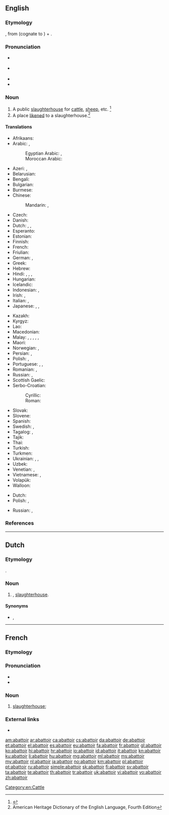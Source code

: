 ==English==
{{was wotd|2008|December|7}}
{{Wikisource1911Enc|Abattoir}}

===Etymology===
{{borrowing|en|fr|abattoir}}, from {{m|fr|abattre||to slaughter}} (cognate to {{m|en|abate}}) + {{m|fr|-oir||-ory}}.

===Pronunciation===
* {{a|RP}} {{IPA|/ˈæb.əˌtwɑː(ɹ)/|lang=en}}
* {{a|GenAm}} {{IPA|/ˈæb.əˌtwɑɹ/|/ˈæb.əˌtwɑ/|lang=en}}
* {{audio|en-us-abattoir.ogg|Audio (US)|lang=en}}
* {{hyphenation|ab|at|toir|lang=en}}

===Noun===
{{en-noun}}

# A public [[slaughterhouse]] for [[cattle]], [[sheep]], etc. {{defdate|Early 19<sup>th</sup> century.}}<ref>{{R:SOED5|page=2}}</ref>
# A place [[liken]]ed to a slaughterhouse.<ref>American Heritage Dictionary of the English Language, Fourth Edition</ref>

====Translations====
{{trans-top|public slaughterhouse}}
* Afrikaans: {{t|af|slaghuis}}
* Arabic: {{t|ar|مَسْلَخ|m}}, {{t|ar|مَجْزَر|m}}
*: Egyptian Arabic: {{t|arz|سلخانة|f|tr=salaxana|sc=Arab}}, {{t|arz|مدبح|m|tr=madbaḥḥ|sc=Arab}}
*: Moroccan Arabic: {{t|ary|ڭرنة|f|tr=garna}}
* Azeri: {{t|az|mezbaha}}, {{t|az|sallaqxana}}
* Belarusian: {{t|be|бо́йня|f|sc=Cyrl}}
* Bengali: {{t|bn|কসাইখানা}}
* Bulgarian: {{t+|bg|кла́ница|f}}
* Burmese: {{t+|my|သားသတ်ရုံ}}
* Chinese:
*: Mandarin: {{t+|cmn|屠宰場}}, {{t+|cmn|屠宰场|tr=túzǎichǎng}}
* Czech: {{t|cs|jatky|f-p}}
* Danish: {{t|da|slagteri|n}}
* Dutch: {{t+|nl|slachthuis|n}}, {{t+|nl|abattoir|n}}, {{t|nl|slachterij|f}}
* Esperanto: {{t|eo|buĉejo}}
* Estonian: {{t+|et|tapamaja}}
* Finnish: {{t+|fi|teurastamo}}
* French: {{t+|fr|abattoir|m}}
* Friulian: {{t|fur|macel|m}}
* German: {{t+|de|Schlachthaus|n}}, {{t+|de|Schlachthof|m}}
* Greek: {{t+|el|σφαγείο|n}}
* Hebrew: {{t+|he|מִשְׁחָטָה|f|tr=mishkhatá}}
* Hindi: {{t+|hi|बूचड़खाना|m}}, {{t|hi|वधशाला|sc=Deva}}, {{t+|hi|कसाईखाना|m|sc=Deva}}, {{t|hi|वधस्थली|sc=Deva}}
* Hungarian: {{t+|hu|vágóhíd}}
* Icelandic: {{t|is|sláturhús|n}}
* Indonesian: {{t|id|rumah jagal}}, {{t+|id|abatoar}}
* Irish: {{t|ga|teach coscartha|m}}, {{t|ga|seamlas}}
* Italian: {{t+|it|mattatoio|m}}, {{t+|it|macello|m}}
* Japanese: {{t|ja|屠畜場|tr=とちくじょう, tochikujō|sc=Jpan}}, {{t|ja|屠場|tr=とじょう, tojō, とば, toba|sc=Jpan}}, {{t|ja|畜殺場|tr=ちくさつば, chikusatsuba|sc=Jpan}}
{{trans-mid}}
* Kazakh: {{t|kk|қасапхана}}
* Kyrgyz: {{t|ky|кушкана}}
* Lao: {{t|lo|ໂຮງຂ້າສັດ}}
* Macedonian: {{t|mk|кланица|f}}
* Malay: {{t|ms|rumah sembelihan}}, {{t|ms|rumah potong}}, {{t|ms|rumah sembelih}}, {{t|ms|pejagalan}}, {{t|ms|pembantaian}}, {{t|ms|penjagalan}}
* Maori: {{t|mi|wharepatu}}
* Norwegian: {{t|no|slakterhus|n}}, {{t+|no|slakteri|n}}
* Persian: {{t+|fa|کشتارگاه|tr=koštârgâh|sc=fa-Arab}}, {{t+|fa|سلاخ خانه|tr=sallâx-xâne|sc=fa-Arab}}
* Polish: {{t+|pl|rzeźnia|f}}, {{t|pl|ubojnia|f}}
* Portuguese: {{t+|pt|matadouro|m}}, {{t+|pt|açougue}}, {{t+|pt|abatedouro|m}}
* Romanian: {{t+|ro|abator|n}}, {{t+|ro|măcelărie|f}}
* Russian: {{t+|ru|бо́йня|f}}, {{t+|ru|скотобо́йня|f}}
* Scottish Gaelic: {{t|gd|taigh-spadaidh|m}}
* Serbo-Croatian:
*: Cyrillic: {{t|sh|клаоница|f}}
*: Roman: {{t+|sh|klaonica|f}}
* Slovak: {{t|sk|jatka|f}}
* Slovene: {{t|sl|klavnica|f}}
* Spanish: {{t+|es|matadero|m}}
* Swedish: {{t+|sv|slakteri|n}}, {{t+|sv|slakthus|n}}
* Tagalog: {{t|tl|bahay-katayan}}, {{t|tl|lapaan}}
* Tajik: {{t|tg|кушторгоҳ}}
* Thai: {{t|th|โรงฆ่าสัตว์}}
* Turkish: {{t+|tr|mezbaha}}
* Turkmen: {{t|tk|gassaphana}}
* Ukrainian: {{t+|uk|бо́йня|f}}, {{t|uk|скотобі́йня|f}}, {{t+|uk|бі́йня|f}}
* Uzbek: {{t+|uz|kushxona}}
* Venetian: {{t|vec|maseło|m}}, {{t|vec|maçelo}}
* Vietnamese: {{t+|vi|lò mổ}}, {{t+|vi|lò sát sinh}}
* Volapük: {{t+|vo|pugöp}}
* Walloon: {{t+|wa|abatwer|m}}
{{trans-bottom}}

{{trans-top|a place likened to be a slaughterhouse}}
* Dutch: {{t|nl|slachtplaats|m}}
* Polish: {{t+|pl|rzeźnia|f}}, {{t+|pl|jatka|f}}
{{trans-mid}}
* Russian: {{t+|ru|резня́|f}}, {{t+|ru|бо́йня|f}}
{{trans-bottom}}

===References===
<references/>

[[Category:en:Cattle]]

----

==Dutch==

===Etymology===
{{bor|nl|fr|abattoir}}.

===Noun===
{{nl-noun|n|-s|abattoirtje}}

# {{l|en|abattoir}}, [[slaughterhouse]].

====Synonyms====
* {{l|nl|slachthuis}}, {{l|nl|slachterij}}

----

==French==

===Etymology===
{{af|fr|abattre|-oir}}

===Pronunciation===
* {{audio|Fr-abattoir.ogg|audio|lang=fr}}
* {{IPA|/a.ba.twaʁ/|lang=fr}}

===Noun===
{{fr-noun|m}}

# [[slaughterhouse]]; {{l|en|abattoir}}

===External links===
* {{R:TLFi}}

[[am:abattoir]]
[[ar:abattoir]]
[[ca:abattoir]]
[[cs:abattoir]]
[[da:abattoir]]
[[de:abattoir]]
[[et:abattoir]]
[[el:abattoir]]
[[es:abattoir]]
[[eu:abattoir]]
[[fa:abattoir]]
[[fr:abattoir]]
[[gl:abattoir]]
[[ko:abattoir]]
[[hi:abattoir]]
[[hr:abattoir]]
[[io:abattoir]]
[[id:abattoir]]
[[it:abattoir]]
[[kn:abattoir]]
[[ku:abattoir]]
[[li:abattoir]]
[[hu:abattoir]]
[[mg:abattoir]]
[[ml:abattoir]]
[[ms:abattoir]]
[[my:abattoir]]
[[nl:abattoir]]
[[ja:abattoir]]
[[no:abattoir]]
[[km:abattoir]]
[[pl:abattoir]]
[[pt:abattoir]]
[[ru:abattoir]]
[[simple:abattoir]]
[[sk:abattoir]]
[[fi:abattoir]]
[[sv:abattoir]]
[[ta:abattoir]]
[[te:abattoir]]
[[th:abattoir]]
[[tr:abattoir]]
[[uk:abattoir]]
[[vi:abattoir]]
[[vo:abattoir]]
[[zh:abattoir]]